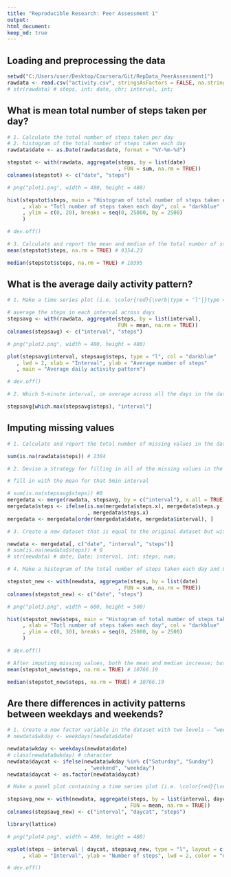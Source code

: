 ```yaml
---
title: "Reproducible Research: Peer Assessment 1"
output:
html_document:
keep_md: true
---
```


## Loading and preprocessing the data

```r
setwd("C:/Users/user/Desktop/Coursera/Git/RepData_PeerAssessment1")
rawdata <- read.csv("activity.csv", stringsAsFactors = FALSE, na.strings = "NA")
# str(rawdata) # steps, int; date, chr; interval, int;
```


## What is mean total number of steps taken per day?

```r
# 1. Calculate the total number of steps taken per day
# 2. histogram of the total number of steps taken each day
rawdata$date <- as.Date(rawdata$date, format = "%Y-%m-%d")

stepstot <- with(rawdata, aggregate(steps, by = list(date)
                                    , FUN = sum, na.rm = TRUE))
colnames(stepstot) <- c("date", "steps")

# png("plot1.png", width = 480, height = 480)

hist(stepstot$steps, main = "Histogram of total number of steps taken each day"
     , xlab = "Totl number of steps taken each day", col = "darkblue"
     , ylim = c(0, 20), breaks = seq(0, 25000, by = 2500)
     )

# dev.off()
```

```r
# 3. Calculate and report the mean and median of the total number of steps taken per day
mean(stepstot$steps, na.rm = TRUE) # 9354.23

median(stepstot$steps, na.rm = TRUE) # 10395
```


## What is the average daily activity pattern?

```r
# 1. Make a time series plot (i.e. \color{red}{\verb|type = "l"|}type = "l") of the 5-minute interval (x-axis) and the average number of steps taken, averaged across all days (y-axis)

# average the steps in each interval across days
stepsavg <- with(rawdata, aggregate(steps, by = list(interval),
                                    FUN = mean, na.rm = TRUE))
colnames(stepsavg) <- c("interval", "steps")

# png("plot2.png", width = 480, height = 480)

plot(stepsavg$interval, stepsavg$steps, type = "l", col = "darkblue"
   , lwd = 2, xlab = "Interval", ylab = "Average number of steps"
   , main = "Average daily activity pattern")

# dev.off()
```

```r
# 2. Which 5-minute interval, on average across all the days in the dataset, contains the maximum number of steps?

stepsavg[which.max(stepsavg$steps), "interval"]
```


## Imputing missing values

```r
# 1. Calculate and report the total number of missing values in the dataset (i.e. the total number of rows with \color{red}{\verb|NA|}NAs)

sum(is.na(rawdata$steps)) # 2304

```

```r

# 2. Devise a strategy for filling in all of the missing values in the dataset. The strategy does not need to be sophisticated. For example, you could use the mean/median for that day, or the mean for that 5-minute interval, etc.

# fill in with the mean for that 5min interval

# sum(is.na(stepsavg$steps)) #0
mergedata <- merge(rawdata, stepsavg, by = c("interval"), x.all = TRUE) # 17568
mergedata$steps <- ifelse(is.na(mergedata$steps.x), mergedata$steps.y
                          , mergedata$steps.x)
mergedata <- mergedata[order(mergedata$date, mergedata$interval), ]
```

```r

# 3. Create a new dataset that is equal to the original dataset but with the missing data filled in.

newdata <- mergedata[, c("date", "interval", "steps")]
# sum(is.na(newdata$steps)) # 0
# str(newdata) # date, Date; interval, int; steps, num;
```

```r

# 4. Make a histogram of the total number of steps taken each day and Calculate and report the mean and median total number of steps taken per day. Do these values differ from the estimates from the first part of the assignment? What is the impact of imputing missing data on the estimates of the total daily number of steps?

stepstot_new <- with(newdata, aggregate(steps, by = list(date)
                                    , FUN = sum, na.rm = TRUE))
colnames(stepstot_new) <- c("date", "steps")

# png("plot3.png", width = 600, height = 500)

hist(stepstot_new$steps, main = "Histogram of total number of steps taken each day, after filling NA values"
     , xlab = "Totl number of steps taken each day", col = "darkblue"
     , ylim = c(0, 30), breaks = seq(0, 25000, by = 2500)
     )

# dev.off()

# After imputing missing values, both the mean and median increase; but the mean increases larger than the median
mean(stepstot_new$steps, na.rm = TRUE) # 10766.19

median(stepstot_new$steps, na.rm = TRUE) # 10766.19

```

## Are there differences in activity patterns between weekdays and weekends?

```r

# 1. Create a new factor variable in the dataset with two levels – “weekday” and “weekend” indicating whether a given date is a weekday or weekend day
# newdata$wkday <- weekdays(newdata$date)

newdata$wkday <- weekdays(newdata$date)
# class(newdata$wkday) # character
newdata$daycat <- ifelse(newdata$wkday %in% c("Saturday", "Sunday")
                         , "weekend", "weekday")
newdata$daycat <- as.factor(newdata$daycat)
```

```r

# Make a panel plot containing a time series plot (i.e. \color{red}{\verb|type = "l"|}type = "l") of the 5-minute interval (x-axis) and the average number of steps taken, averaged across all weekday days or weekend days (y-axis). See the README file in the GitHub repository to see an example of what this plot should look like using simulated data.

stepsavg_new <- with(newdata, aggregate(steps, by = list(interval, daycat)
                                      , FUN = mean, na.rm = TRUE))
colnames(stepsavg_new) <- c("interval", "daycat", "steps")

library(lattice)

# png("plot4.png", width = 480, height = 480)

xyplot(steps ~ interval | daycat, stepsavg_new, type = "l", layout = c(1, 2)
     , xlab = "Interval", ylab = "Number of steps", lwd = 2, color = "darkblue")

# dev.off()
```


